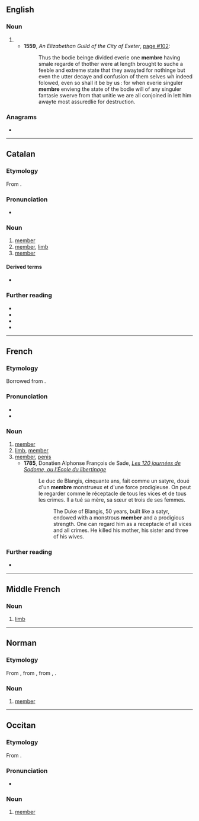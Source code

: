 {{also|membré}}
==English==

===Noun===
{{en-noun}}

# {{obsolete form of|en|member}}
#* '''1559''', ''An Elizabethan Guild of the City of Exeter'', [http://books.google.com/books?id=z5m7AAAAIAAJ&hl=en&pg=PA102 page #102]:
#*: Thus the bodie beinge divided everie one '''membre''' having smale regarde of thother were at length brought to suche a feeble and extreme state that they awayted for nothinge but even the utter decaye and confusion of them selves wh indeed folowed, even so shall it be by us : for when everie singuler '''membre''' envieng the state of the bodie will of any singuler fantasie swerve from that unitie we are all conjoined in lett him awayte most assuredlie for destruction.

===Anagrams===
* {{anagrams|en|a=beemmr|'member|member}}

----

==Catalan==

===Etymology===
From {{der|ca|la|membrum}}.

===Pronunciation===
* {{ca-IPA|é}}

===Noun===
{{ca-noun|m}}

# [[member]] {{gloss|one who belongs to a group}}
# [[member]], [[limb]]
# [[member]] {{gloss|penis}}

====Derived terms====
* {{l|ca|membre viril}}

===Further reading===
* {{R:IEC2}}
* {{R:GDLC}}
* {{R:DNV}}
* {{R:DCVB}}

----

==French==

===Etymology===
Borrowed from {{bor|fr|la|membrum}}.

===Pronunciation===
* {{fr-IPA}}
* {{audio|fr|Fr-membre.ogg|audio}}

===Noun===
{{fr-noun|m}}

# [[member]] {{gloss|of a group or organization}}
# [[limb]], [[member]]
# [[member]], [[penis]]
#* '''1785''', Donatien Alphonse François de Sade, ''[[s:fr:Les Cent Vingt Journées de Sodome - III|Les 120 journées de Sodome, ou l'École du libertinage]]''
#*: Le duc de Blangis, cinquante ans, fait comme un satyre, doué d'un '''membre''' monstrueux et d'une force prodigieuse. On peut le regarder comme le réceptacle de tous les vices et de tous les crimes. Il a tué sa mère, sa sœur et trois de ses femmes.
#*:: The Duke of Blangis, 50 years, built like a satyr, endowed with a monstrous '''member''' and a prodigious strength. One can regard him as a receptacle of all vices and all crimes. He killed his mother, his sister and three of his wives.

===Further reading===
* {{R:TLFi}}

----

==Middle French==

===Noun===
{{frm-noun|m}}

# [[limb]] {{qualifier|arm or leg}}

----

==Norman==

===Etymology===
From {{etyl|fro|nrf}} {{m|fro|membre}}, from {{etyl|la|nrf}} {{m|la|membrum||limb, body part}}, from {{etyl|ine-pro|nrf}} {{m|ine-pro|*memso-}}, {{m|ine-pro|*mems-ro||flesh}}.

===Noun===
{{nrf-noun|m}}

# {{lb|nrf|Jersey}} [[member]]

----

==Occitan==

===Etymology===
From {{der|oc|la|membrum}}.

===Pronunciation===
* {{audio|oc|LL-Q14185 (oci)-Davidgrosclaude-membre.wav|Audio}}

===Noun===
{{oc-noun|m}}

# [[member]] {{gloss|one who officially belongs to a group}}